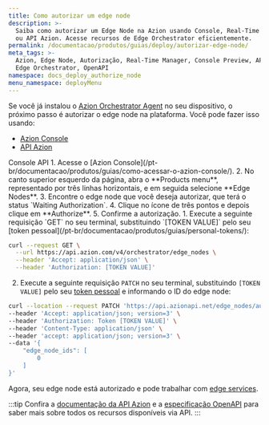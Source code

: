 ```yaml
---
title: Como autorizar um edge node
description: >-
  Saiba como autorizar um Edge Node na Azion usando Console, Real-Time Manager
  ou API Azion. Acesse recursos de Edge Orchestrator eficientemente.
permalink: /documentacao/produtos/guias/deploy/autorizar-edge-node/
meta_tags: >-
  Azion, Edge Node, Autorização, Real-Time Manager, Console Preview, API Azion,
  Edge Orchestrator, OpenAPI
namespace: docs_deploy_authorize_node
menu_namespace: deployMenu
---
```




Se você já instalou o [Azion Orchestrator Agent]() no seu dispositivo, o próximo passo é autorizar o edge node na plataforma. Você pode fazer isso usando:

- [Azion Console](/pt-br/documentacao/produtos/guias/como-acessar-o-azion-console/)
- [API Azion](https://api.azion.com)

<LinkButton link="/pt-br/documentacao/produtos/guias/deploy/instalar-orchestrator-agent/" label="instalar o orchestrator agent" severity="secondary" />

<Tabs client:visible>
    <Fragment slot="tab.console">Console</Fragment>
    <Fragment slot="tab.api">API</Fragment>

<Fragment slot="panel.console">
1. Acesse o [Azion Console](/pt-br/documentacao/produtos/guias/como-acessar-o-azion-console/).
2. No canto superior esquerdo da página, abra o **Products menu**, representado por três linhas horizontais, e em seguida selecione **Edge Nodes**.
3. Encontre o edge node que você deseja autorizar, que terá o status `Waiting Authorization`.
4. Clique no ícone de três pontos e depois clique em **Authorize**.
5. Confirme a autorização.
</Fragment>

<Fragment slot="panel.api">
1. Execute a seguinte requisição `GET` no seu terminal, substituindo `[TOKEN VALUE]` pelo seu [token pessoal](/pt-br/documentacao/produtos/guias/personal-tokens/):

```bash 
curl --request GET \
  --url https://api.azion.com/v4/orchestrator/edge_nodes \
  --header 'Accept: application/json' \
  --header 'Authorization: [TOKEN VALUE]'
```

2. Execute a seguinte requisição `PATCH` no seu terminal, substituindo `[TOKEN VALUE]` pelo seu [token pessoal](/pt-br/documentacao/produtos/guias/personal-tokens/) e informando o ID do edge node:

```bash 
curl --location --request PATCH 'https://api.azionapi.net/edge_nodes/authorize' \
--header 'Accept: application/json; version=3' \
--header 'Authorization: Token [TOKEN VALUE]' \
--header 'Content-Type: application/json' \
--header 'accept: application/json; version=3' \
--data '{
    "edge_node_ids": [
        0
    ]
}'
```

Agora, seu edge node está autorizado e pode trabalhar com [edge services](/en/documentation/products/deploy/edge-orchestrator/edge-services/). 

:::tip
Confira a [documentação da API Azion](https://api.azion.com/) e a [especificação OpenAPI](https://github.com/aziontech/azionapi-openapi/) para saber mais sobre todos os recursos disponíveis via API.
:::
</Fragment>

</Tabs>

